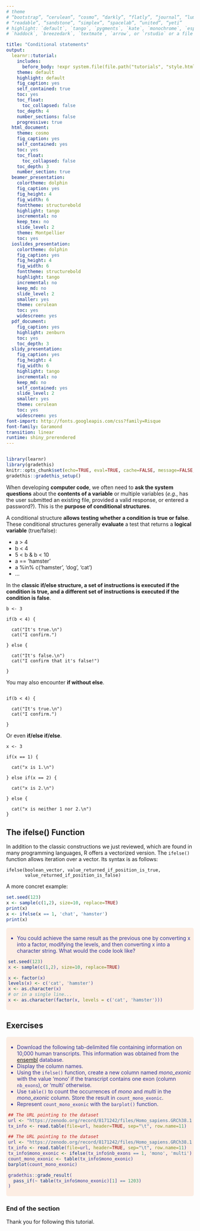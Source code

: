 ```yaml
---
# theme
# “bootstrap”, “cerulean”, “cosmo”, “darkly”, “flatly”, “journal”, “lumen”, “paper”, 
# “readable”, “sandstone”, “simplex”, “spacelab”, “united”, “yeti”
# highlight: `default`, `tango`, `pygments`, `kate`, `monochrome`, `espresso`, `zenburn`, 
# `haddock`, `breezedark`, `textmate`, `arrow`, or `rstudio` or a file with extension `.theme`.

title: "Conditional statements"
output:
  learnr::tutorial:
    includes:
      before_body: !expr system.file(file.path("tutorials", "style.html"),package="rtrainer")
    theme: default
    highlight: default
    fig_caption: yes
    self_contained: true
    toc: yes
    toc_float: 
      toc_collapsed: false
    toc_depth: 4
    number_sections: false
    progressive: true
  html_document:
    theme: cosmo
    fig_caption: yes
    self_contained: yes
    toc: yes
    toc_float: 
      toc_collapsed: false
    toc_depth: 3
    number_section: true
  beamer_presentation:
    colortheme: dolphin
    fig_caption: yes
    fig_height: 4
    fig_width: 6
    fonttheme: structurebold
    highlight: tango
    incremental: no
    keep_tex: no
    slide_level: 2
    theme: Montpellier
    toc: yes
  ioslides_presentation:
    colortheme: dolphin
    fig_caption: yes
    fig_height: 4
    fig_width: 6
    fonttheme: structurebold
    highlight: tango
    incremental: no
    keep_md: no
    slide_level: 2
    smaller: yes
    theme: cerulean
    toc: yes
    widescreen: yes
  pdf_document:
    fig_caption: yes
    highlight: zenburn
    toc: yes
    toc_depth: 3
  slidy_presentation:
    fig_caption: yes
    fig_height: 4
    fig_width: 6
    highlight: tango
    incremental: no
    keep_md: no
    self_contained: yes
    slide_level: 2
    smaller: yes
    theme: cerulean
    toc: yes
    widescreen: yes
font-import: http://fonts.googleapis.com/css?family=Risque
font-family: Garamond
transition: linear
runtime: shiny_prerendered
---
```


<!--  
Here the parameters about the documents.
https://www.rstudio.com/wp-content/uploads/2015/03/rmarkdown-reference.pdf 
--> 


```css

```

<script language="JavaScript" type="text/javascript">
          
          function sizeTbl2(h,i) {
          var tbl = document.getElementById("section-" + i);
          tbl.style.display = h;
          }

</script>



<style>
.exo {
  border-radius: 5px;
  margin-top: 5px;
  margin-bottom: 5px;
  padding-top: 5px;
  padding-bottom: 5px;
  padding-left: 5px;
  padding-right: 5px;
  background-color: #fcede3;
  color: rgb(51, 51,153);
}
.tips {
       padding-top: 5px;
       padding-bottom: 5px;
       padding-left: 5px;
       padding-right: 5px;
       border: 1px dashed #2f6fab;
       background-color: #EEFFEE;
}
.solution {
            margin-top: 5px;
            margin-bottom: 5px;
            padding-top: 5px;
            padding-bottom: 5px;
            padding-left: 5px;
            padding-right: 5px;
            border: 1px dashed #FFFFFF;
            background-color: #EEEEFF;
            color: #0000BB;
            font-size: 11px;
}
</style>


```r
library(learnr)
library(gradethis)
knitr::opts_chunk$set(echo=TRUE, eval=TRUE, cache=FALSE, message=FALSE, warning=FALSE, comment="")
gradethis::gradethis_setup()
```

When developing **computer code**, we often need to **ask the system questions** about the **contents of a variable** or multiple variables (*e.g*., has the user submitted an existing file, provided a valid response, or entered a password?). This is the **purpose of conditional structures**.

A conditional structure **allows testing whether a condition is true or false**. These conditional structures generally **evaluate** a test that returns a **logical variable** (true/false):

  - a > 4
  - b < 4
  - 5 < b & b < 10
  - a == 'hamster'
  - a %in% c('hamster', 'dog', 'cat')
  - ...

In the **classic if/else structure, a set of instructions is executed if the condition is true, and a different set of instructions is executed if the condition is false**.

```
b <- 3

if(b < 4) {

  cat("It's true.\n")
  cat("I confirm.")

} else {

  cat("It's false.\n")
  cat("I confirm that it's false!")

}
```

You may also encounter **if without else**.

```

if(b < 4) {
  
  cat("It's true.\n")
  cat("I confirm.")
  
}
```

Or even **if/else if/else**.

```
x <- 3

if(x == 1) {
  
  cat("x is 1.\n")
  
} else if(x == 2) {
  
  cat("x is 2.\n")
  
} else {
  
  cat("x is neither 1 nor 2.\n")
}
```

## The ifelse() Function

In addition to the classic constructions we just reviewed, which are found in many programming languages, R offers a vectorized version. The `ifelse()` function allows iteration over a vector. Its syntax is as follows:

```
ifelse(boolean_vector, value_returned_if_position_is_true,
       value_returned_if_position_is_false)
```

A more concret example:

```r
set.seed(123)
x <- sample(c(1,2), size=10, replace=TRUE)
print(x)
x <- ifelse(x == 1, 'chat', 'hamster')
print(x) 
```

<div class="exo">

- You could achieve the same result as the previous one by converting x into a factor, modifying the levels, and then converting x into a character string. What would the code look like?

```r
set.seed(123)
x <- sample(c(1,2), size=10, replace=TRUE)
```

```r
x <- factor(x)
levels(x) <- c('cat', 'hamster')
x <- as.character(x)
# or in a single line...
x <- as.character(factor(x, levels = c('cat', 'hamster')))
```
</div>

## Exercises

<div class="exo">

- Download the following tab-delimited file containing information on 10,000 human transcripts. This information was obtained from the [ensembl](https://www.ensembl.org/index.html) database.
- Display the column names.
- Using the `ifelse()` function, create a new column named *mono_exonic* with the value 'mono' if the transcript contains one exon (column `nb_exons`), or 'multi' otherwise.
- Use `table()` to count the occurrences of *mono* and *multi* in the *mono_exonic* column. Store the result in `count_mono_exonic`.
- Represent `count_mono_exonic` with the `barplot()` function.


```r
## The URL pointing to the dataset
url <- "https://zenodo.org/record/8171242/files/Homo_sapiens.GRCh38.110.chr_10k.tsv"
tx_info <- read.table(file=url, header=TRUE, sep="\t", row.name=11)
```

```r
## The URL pointing to the dataset
url <- "https://zenodo.org/record/8171242/files/Homo_sapiens.GRCh38.110.chr_10k.tsv"
tx_info <- read.table(file=url, header=TRUE, sep="\t", row.name=11)
tx_info$mono_exonic <- ifelse(tx_info$nb_exons == 1, 'mono', 'multi')
count_mono_exonic <- table(tx_info$mono_exonic)
barplot(count_mono_exonic)
```

```r
gradethis::grade_result(
  pass_if(~ table(tx_info$mono_exonic)[1] == 1203)
)
```

</div>


### End of the section

Thank you for following this tutorial.

